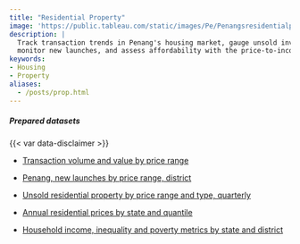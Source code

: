 ```yaml
---
title: "Residential Property"
image: 'https://public.tableau.com/static/images/Pe/Penangsresidentialproperty/Supply-demand/1.png'
description: |
  Track transaction trends in Penang's housing market, gauge unsold inventory, 
  monitor new launches, and assess affordability with the price-to-income ratio
keywords:
- Housing
- Property
aliases:
  - /posts/prop.html
---
```


::: {.dashboard}
```{=html}
<script type='module' src='https://public.tableau.com/javascripts/api/tableau.embedding.3.latest.min.js'></script>
<tableau-viz id='tableau-viz' 
    src='https://public.tableau.com/views/Penangsresidentialproperty/Supply-demand' 
    width='1000' height='850' toolbar='bottom' >
  <custom-parameter name=":showShareOptions" value="false"></custom-parameter>
</tableau-viz>
```
:::

::: {.callout-important icon="false" collapse="true" title="Download data"}
##### Prepared datasets
{{< var data-disclaimer >}}

- [Transaction volume and value by price range](https://docs.google.com/spreadsheets/d/e/2PACX-1vTzR2vcnLKJ2iPssrbq60wNXOE8h5bfGL5nGGFIq4zDzroA5Cxjx8ISByXx09PEDILukMzxP85o4wOn/pub?gid=1467857133&single=true&output=csv)

- [Penang, new launches by price range, district](https://docs.google.com/spreadsheets/d/e/2PACX-1vQ52x_D61b2yjTKAxgNewD5Pg85BRJz66oGetxPwNgXymWTcA3C4BprzaYBFWHTSGQb77TTQHJ3b_nF/pub?gid=1566335107&single=true&output=csv)

- [Unsold residential property by price range and type, quarterly](https://docs.google.com/spreadsheets/d/e/2PACX-1vSe60O1UMX-l_Xg0tVJaz37Kxv1ptLJ2GsARk2fuz9hs9Fft12s2Ey6mqV9p43qj7IJSM45OQWKlGlW/pub?gid=1217652967&single=true&output=csv)

- [Annual residential prices by state and quantile](https://docs.google.com/spreadsheets/d/e/2PACX-1vS9XL_HPUUaHS6AeiRNea4hLnEM3yatVT_wUeKYZfexOt3ufamK1gPJpd65zLnM-Na8fto20gNC_z4P/pub?gid=653003630&single=true&output=csv)

- [Household income, inequality and poverty metrics by state and district](https://docs.google.com/spreadsheets/d/e/2PACX-1vQnkVj7bQIJIK7b_FTq5zNsrTCSY9g2LGt5Q0byAQkC_ZYOJDKmZReYHshxO4OdleBmmwzAHR1rPuNt/pub?gid=2071777810&single=true&output=csv)
:::
